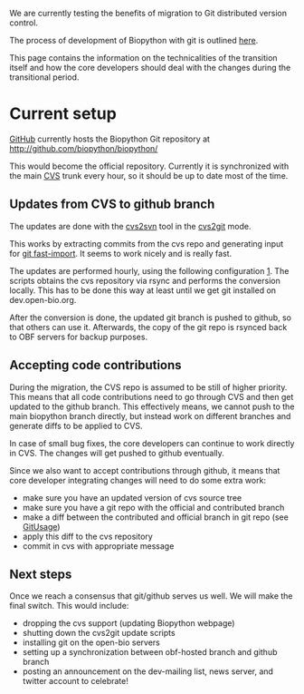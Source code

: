 We are currently testing the benefits of migration to Git distributed version control.

The process of development of Biopython with git is outlined [[GitUsage|here]].

This page contains the information on the technicalities of the transition itself and how the core developers should deal with the changes during the transitional period.

= Current setup =

[http://github.com/ GitHub] currently hosts the Biopython Git repository at http://github.com/biopython/biopython/

This would become the official repository. Currently it is synchronized with the main [[CVS]] trunk every hour, so it should be up to date most of the time.

== Updates from CVS to github branch ==

The updates are done with the [http://cvs2svn.tigris.org/ cvs2svn] tool in the [http://cvs2svn.tigris.org/cvs2git.html cvs2git] mode.

This works by extracting commits from the cvs repo and generating input for [http://www.kernel.org/pub/software/scm/git/docs/git-fast-import.html git fast-import]. It seems to work nicely and is really fast. 

The updates are performed hourly, using the following configuration [http://bartek.rezolwenta.eu.org/biopython_git_update/]. 
The scripts obtains the cvs repository via rsync and performs the conversion locally. This has to be done this way at least until we get git installed on dev.open-bio.org.

After the conversion is done, the updated git branch is pushed to github, so that others can use it. Afterwards, the copy of the git repo is rsynced back to OBF servers for backup purposes.


== Accepting code contributions ==

During the migration, the CVS repo is assumed to be still of higher priority. This means that all code contributions need to go through CVS and then get updated to the github branch. This effectively means, we cannot push to the main biopython branch directly, but instead work on different branches and generate diffs to be applied to CVS. 

In case of small bug fixes, the core developers can continue to work directly in CVS. The changes will get pushed to github eventually.

Since we also want to accept contributions through github, it means that core developer integrating changes will need to do some extra work:
* make sure you have an updated version of cvs source tree
* make sure you have a git repo with the official and contributed branch
* make a diff between the contributed and official branch in git repo (see [[GitUsage]])
* apply this diff to the cvs repository
* commit in cvs with appropriate message


== Next steps ==

Once we reach a consensus that git/github serves us well. We will make the final switch. This would include:
* dropping the cvs support (updating Biopython webpage)
* shutting down the cvs2git update scripts 
* installing git on the open-bio servers
* setting up a synchronization between obf-hosted branch and github branch
* posting an announcement on the dev-mailing list, news server, and twitter account to celebrate!